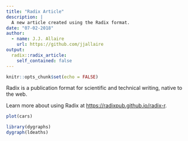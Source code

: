 ```yaml
---
title: "Radix Article"
description: |
  A new article created using the Radix format.
date: "07-02-2018"
author:
  - name: J.J. Allaire
    url: https://github.com/jjallaire
output: 
  radix::radix_article:
    self_contained: false
---
```


```r
knitr::opts_chunk$set(echo = FALSE)
```

Radix is a publication format for scientific and technical writing, native to the web. 

Learn more about using Radix at <https://radixpub.github.io/radix-r>.

```r
plot(cars)
```

```r
library(dygraphs)
dygraph(ldeaths)
```







